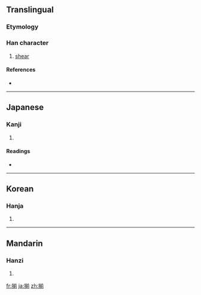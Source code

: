 ==Translingual==
===Etymology===
{{Han_compound|手|t1=hand|alt1=扌|前}}

===Han character===
{{Han char|rn=64|rad=手|as=09|sn=12|four=5802<sub>1</sub>|canj=手廿月弓 (QTBN)}}

# [[shear]]

====References====
* {{Han ref|kx=0440.260|dkj=12319|dj=0791.230|hdz=31923.130|uh=63C3|ud=25539|bh=D959|bd=55641}}

----

==Japanese==

===Kanji===
{{ja-kanji|grade=|rs=手09}}

# {{defn|Japanese}}

====Readings====
* {{ja-readings|on=[[せん]] (sen)|kun=[[そろう]] (sorou), [[そろえる]] (soroeru), [[そろい]] (soroi)}}

----

==Korean==

===Hanja===
{{ko-hanja|hangeul=전|eumhun=|rv=jeon|mr=chŏn|y=cen}}

# {{defn|Korean}}

----

==Mandarin==

===Hanzi===
{{cmn-hanzi|pin=[[jiān]] ([[jian1]])|wg=chien<sup>1</sup>}}

# {{defn|Mandarin}}

[[fr:揃]]
[[ja:揃]]
[[zh:揃]]